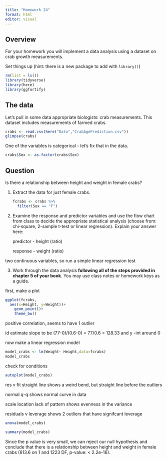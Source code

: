 ```yaml
---
title: "Homework 24"
format: html
editor: visual
---
```


## Overview

For your homework you will implement a data analysis using a dataset on crab growth measurements.

Set things up (hint: there is a new package to add with `library()`)

```r
rm(list = ls())
library(tidyverse)
library(here)
library(ggfortify)
```

## The data

Let's pull in some data appropriate biologists: crab measurements. This dataset includes measurements of farmed crabs.

```r
crabs <- read.csv(here("Data","CrabAgePrediction.csv"))
glimpse(crabs)
```

One of the variables is categorical - let's fix that in the data.

```r
crabs$Sex <- as.factor(crabs$Sex)
```

## Question

Is there a relationship between height and weight in female crabs?

1.  Extract the data for just female crabs.

    ```r
    fcrabs <- crabs %>% 
      filter(Sex == "F")
    ```

2.  Examine the response and predictor variables and use the flow chart from class to decide the appropriate statistical analysis (choose from: chi-square, 2-sample t-test or linear regression). Explain your answer here:

    predictor - height (ratio)

    response - weight (ratio)

two continuous variables, so run a simple linear regression test

3.  Work through the data analysis **following all of the steps provided in chapter 5 of your book**. You may use class notes or homework keys as a guide.

first, make a plot

```r
ggplot(fcrabs,
  aes(x=Height, y=Weight))+
    geom_point()+
    theme_bw()
```

positive correlation, seems to have 1 outlier

id estimate slope to be (77-0)/(0.6-0) = 77/0.6 = 128.33 and y -int around 0

now make a linear regression model

```r
model_crabs <- lm(Weight~ Height,data=fcrabs)
model_crabs
```

check for conditions

```r
autoplot(model_crabs)
```

res v fit straight line shows a weird bend, but straight line before the outliers

normal q-q shows normal curve in data

scale location lack of pattern shows evenness in the variance

residuals v leverage shows 2 outliers that have signifcant leverage

```r
anova(model_crabs)
```

```r
summary(model_crabs)
```

Since the p value is very small, we can reject our null hypothesis and conclude that there is a relationship between height and weight in female crabs (613.6 on 1 and 1223 DF, p-value: \< 2.2e-16).
